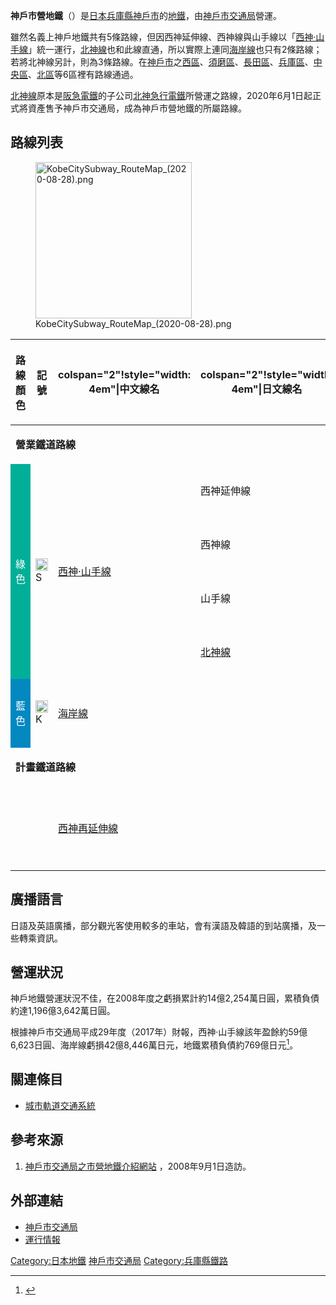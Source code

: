 {{NoteTA |G1=Railway |G2=Transport
|1=zh-cn:地铁; zh-hk:地鐵; zh-mo:地鐵; zh-sg:地铁; zh-tw:地下鐵;
}}
{{distinguish|神戶電鐵}}
{{Infobox public transit
| box_width                   =280px
| name                        =神戶市營地下鐵<br><font size=-1>神戸市営地下鉄</font>
| image                       =Kobe Municipal Subway Logo.svg
| alt                         =
| imagesize                   =120px
| image2                      =Kobe Municipal Subway Type 5000 Trainset 2008-02.JPG
| alt2                        =
| imagesize2                  =280px
| image3                      =
| alt3                        =
| imagesize3                  =
| caption                     =
| owner                       =
| locale                      ={{JPN}}[[兵庫縣|兵庫縣]][[神戶市|神戶市]]
| transit_type                =[[大眾捷運系統|大眾捷運系統]]
| lines                       =5條（西神-山手線視為一條路線時則為3條）
| stations                    =26個
| ridership                   =
| annual_ridership            =
| Chairman                    =
| chief_executive             =
| headquarters                =
| website                     =[http://www.city.kobe.lg.jp/life/access/transport/subway/index.html 神戶市營地下鐵官方網站]
| callcentre                  =
| began_operation             ={{Start date|1977|03|13|df=y}}
| operation_will_start        =
| ended_operation             =
| operator                    =[[神戶市交通局|神戶市交通局]]
| marks                       =
| host                        =
| vehicles                    =
| train_length                =
| headway                     =
| system_length               =38.1km
| notrack                     =5條
| track_gauge                 ={{RailGauge|1435mm|lk=on}}
| ogauge                      =
| minimum_radius_of_curvature =
| el                          =[[高架電纜|高架電纜]]（1,500[[伏特|伏特]][[直流電|直流電]]）[[直流電|直流]]
| average_speed               =
| top_speed                   =90公里/小時（西神-山手線）<br>75公里/小時(北神線)<br>70公里/小時（海岸線）
| osm_id                      =
| map                         =<!-- 檔案不存在 [[File:KobeSubwayMap(150dpi).png|240px]] -->
| map_name                    =
| map_state                   =
}}

'''神戶市營地鐵'''（{{jpn|j=神戸市営地下鉄|hg=こうべしえいちかてつ|rm=Kōbe Shiei Chikatetsu|f=y}}）是[[日本|日本]][[兵庫縣|兵庫縣]][[神戶市|神戶市]]的[[地鐵|地鐵]]，由[[神戶市交通局|神戶市交通局]]營運。

雖然名義上神戶地鐵共有5條路線，但因西神延伸線、西神線與山手線以「[[西神·山手線|西神·山手線]]」統一運行，[[北神線|北神線]]也和此線直通，所以實際上連同[[海岸線_(神戶市營地下鐵)|海岸線]]也只有2條路線；若將北神線另計，則為3條路線。在[[神戶市|神戶市]]之[[西區_(神戶市)|西區]]、[[須磨區|須磨區]]、[[長田區|長田區]]、[[兵庫區|兵庫區]]、[[中央區_(神戶市)|中央區]]、[[北區_(神戶市)|北區]]等6區裡有路線通過。

[[北神線|北神線]]原本是[[阪急電鐵|阪急電鐵]]的子公司[[北神急行電鐵|北神急行電鐵]]所營運之路線，2020年6月1日起正式將資產售予神戶市交通局，成為神戶市營地鐵的所屬路線。

== 路線列表 ==
[[File:KobeCitySubway_RouteMap_(2020-08-28).png|250px]]
{| class="wikitable sortable"
|-
!路線顏色
!記號
!colspan="2"!style="width: 4em"|中文線名
!colspan="2"!style="width: 4em"|日文線名
!class="unsortable"|起點
!class="unsortable"|終點
!style="width: 4em"|距離（公里）
|-
|colspan="9"|'''營業鐵道路線'''
|-
|rowspan="4"style="background:#01af98; color:white; text-align:center;"|綠色
|rowspan="4" |[[File:Subway_KobeSeishin.svg|20px]] S
|rowspan="4" |[[西神·山手線|西神·山手線]]
|西神延伸線
|rowspan="4" |{{lang|ja|西神・山手線}}
|{{lang|ja|西神延伸線}}
|[[名谷站|名谷]]（S12）
|[[西神中央站|西神中央]]（S17）
|rowspan="4" |30.2
|-
|西神線
|{{lang|ja|西神線}}
|[[名谷站|名谷]]（S12）
|[[新長田站|新長田]]（S09）
|-
|山手線
|{{lang|ja|山手線}}
|[[新長田站|新長田]]（S09）
|[[新神戶站|新神戶]]（S02）
|-
|[[北神線|北神線]]
|{{lang|ja|北神線}}
|[[谷上車站|谷上]]（S01）
|[[新神戶站|新神戶]]（S02）
|-
|style="background:#0388c0; color:white; text-align:center;"|藍色
|[[File:Subway_KobeKaigan.svg|20px]] K
|colspan="2" |[[海岸線_(神戶市營地下鐵)|海岸線]]
|colspan="2" |{{lang|ja|海岸線}}
|[[三宮·花時計前站|三宮·花時計前]]（K01）
|[[新長田站|新長田]]（K10）
|7.9
|-
|colspan="9"|'''計畫鐵道路線'''
|-
|
|
|colspan="2" |[[西神再延伸線|西神再延伸線]]
|colspan="2" |{{lang|ja|西神再延伸線}}
|colspan="2" |西神中央駅 - [[東須磨站|東播磨]]方面
|
|}

== 廣播語言 ==
日語及英語廣播，部分觀光客使用較多的車站，會有漢語及韓語的到站廣播，及一些轉乘資訊。
== 營運狀況 ==
神戶地鐵營運狀況不佳，在2008年度之虧損累計約14億2,254萬日圓，累積負債約達1,196億3,642萬日圓。

根據神戶市交通局平成29年度（2017年）財報，西神·山手線該年盈餘約59億6,623日圓、海岸線虧損42億8,446萬日元，地鐵累積負債約769億日元<ref>{{Cite web |url=http://www.city.kobe.lg.jp/life/access/transport/kotsu/gaiyou/zaisei/img/kaiha_29.pdf |title=平成29年度決算について |access-date=2020-06-08 |archive-date=2018-12-23 |archive-url=https://web.archive.org/web/20181223030311/http://www.city.kobe.lg.jp/life/access/transport/kotsu/gaiyou/zaisei/img/kaiha_29.pdf |dead-url=no }}</ref>。

== 關連條目 ==
* [[城市軌道交通系統|城市軌道交通系統]]

== 參考來源 ==
# {{ja}}[http://www.city.kobe.jp/cityoffice/54/030/index.htm 神戶市交通局之市營地鐵介紹網站] {{Wayback|url=http://www.city.kobe.jp/cityoffice/54/030/index.htm |date=20090324045302 }}，2008年9月1日造訪。
{{reflist}}

== 外部連結 ==
{{Commons|Railway lines of Kobe Municipal Transportation Bureau}}
* [http://www.city.kobe.jp/cityoffice/54/index.htm 神戶市交通局] {{Wayback|url=http://www.city.kobe.jp/cityoffice/54/index.htm |date=20090321163405 }}
* [https://web.archive.org/web/20070629151136/http://www.kobe-tp.jp/cgi-bin/subwayop/info.cgi 運行情報]
{{日本的地下鐵系統}}
{{京阪神大眾運輸}}
{{DEFAULTSORT:Koube-Shiei-Chikatetsu}}
{{Portal bar|日本|城市軌道交通|日本鐵路|兵庫|鐵路}}
[[Category:日本地鐵|Category:日本地鐵]]
[[Category:神戶市交通局|]]
[[Category:兵庫縣鐵路|Category:兵庫縣鐵路]]
